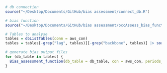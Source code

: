 ```r
# db connection
source("~/Desktop/Documents/GitHub/bias assessment/connect_db.R")

# bias function
source("~/Desktop/Documents/GitHub/bias assessment/occAssess_bias_function.R")
```


```r
# Tables to analyse
tables = dbListTables(conn = aws_con)
tables = tables[-grep("lag", tables)][-grep("backbone", tables)] |> sort()
```


```r
# generate bias output files
for (db_table in tables) {
  Bias_assessment_function(db_table = db_table, con = aws_con, periods_length = 10)
}
```